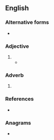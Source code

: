 {{also|inhouse|in house}}
==English==

===Alternative forms===
* {{l|en|in house}}

===Adjective===
{{en-adj|head=[[in]]-[[house]]|-}}

# {{alternative spelling of|en|in house}}
#* {{quote-journal|en|author=Daniel Taylor|title=Lucas Moura double for Spurs deepens gloom at Manchester United|work={{w|The Guardian}} (London)|date=27 August 2018|url=https://www.theguardian.com/football/2018/aug/27/manchester-united-tottenham-hotspur-premier-league-match-report
|passage=MUTV, United’s '''in-house''' channel, was so confused by all the changes it announced before kick-off that Matic would be playing as a centre-half.}}

===Adverb===
{{en-adv|head=[[in]]-[[house]]|-}}

# {{alternative spelling of|en|in house}}

===References===
* {{R:Lexico}}

===Anagrams===
* {{anagrams|en|a=ehinosu|heinous}}